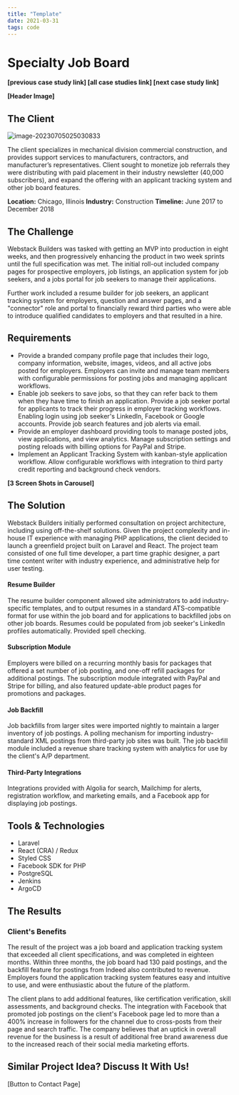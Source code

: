 ```yaml
---
title: "Template"
date: 2021-03-31
tags: code
---
```


# Specialty Job Board

**[previous case study link] [all case studies link] [next case study link]**

**[Header Image]**

## The Client

![image-20230705025030833](images/division-15/image-20230705025030833.png)

The client specializes in mechanical division commercial construction, and provides support services to manufacturers, contractors, and manufacturer’s representatives. Client sought to monetize job referrals they were distributing with paid placement in their industry newsletter (40,000 subscribers), and expand the offering with an applicant tracking system and other job board features.

**Location:** Chicago, Illinois
**Industry:** Construction
**Timeline:** June 2017 to December 2018


## The Challenge

Webstack Builders was tasked with getting an MVP into production in eight weeks, and then progressively enhancing the product in two week sprints until the full specification was met. The initial roll-out included company pages for prospective employers, job listings, an application system for job seekers, and a jobs portal for job seekers to manage their applications.

Further work included a resume builder for job seekers, an applicant tracking system for employers, question and answer pages, and a "connector" role and portal to financially reward third parties who were able to introduce qualified candidates to employers and that resulted in a hire.

## Requirements

- Provide  a branded company profile page that includes their logo, company  information, website, images, videos, and all active jobs posted for employers. Employers can invite and manage team members with configurable permissions for posting jobs and managing applicant workflows.
- Enable job seekers to save jobs, so that they can refer back to them when they have time to finish an application. Provide a job seeker portal for applicants to track their progress in employer tracking workflows. Enabling login using job seeker's LinkedIn, Facebook or Google accounts. Provide job search features and job alerts via email.
- Provide an employer dashboard providing tools to manage posted jobs, view applications, and view analytics. Manage subscription settings and posting reloads with billing options for PayPal and Stripe.
- Implement an Applicant Tracking System with kanban-style application workflow. Allow configurable workflows with integration to third party credit reporting and background check vendors.

**[3 Screen Shots in Carousel]**

## The Solution

Webstack Builders initially performed consultation on project architecture, including using off-the-shelf solutions. Given the project complexity and in-house IT experience with managing PHP applications, the client decided to launch a greenfield project built on Laravel and React. The project team consisted of one full time developer, a part time graphic designer, a part time content writer with industry experience, and administrative help for user testing.

#### Resume Builder

The resume builder component allowed site administrators to add industry-specific templates, and to output resumes in a standard ATS-compatible format for use within the job board and for applications to backfilled jobs on other job boards. Resumes could be populated from job seeker's LinkedIn profiles automatically. Provided spell checking.

#### Subscription Module

Employers were billed on a recurring monthly basis for packages that offered a set number of job posting, and one-off refill packages for additional postings. The subscription module integrated with PayPal and Stripe for billing, and also featured update-able product pages for promotions and packages.

#### Job Backfill

 Job backfills from larger sites were imported nightly to maintain a larger inventory of job postings. A polling mechanism for importing industry-standard XML postings from third-party job sites was built. The job backfill module included a revenue share tracking system with analytics for use by the client's A/P department.

#### Third-Party Integrations

Integrations provided with Algolia for search, Mailchimp for alerts, registration workflow, and marketing emails, and a Facebook app for displaying job postings.

## Tools & Technologies

- Laravel
- React (CRA) / Redux
- Styled CSS
- Facebook SDK for PHP
- PostgreSQL
- Jenkins
- ArgoCD

## The Results

### Client's Benefits

The result of the project was a job board and application tracking system that exceeded all client specifications, and was completed in eighteen months. Within three months, the job board had 130 paid postings, and the backfill feature for postings from Indeed also contributed to revenue. Employers found the application tracking system features easy and intuitive to use, and were enthusiastic about the future of the platform.

The client plans to add additional features, like certification verification, skill assessments, and background checks. The integration with Facebook that promoted job postings on the client's Facebook page led to more than a 400% increase in followers for the channel due to cross-posts from their page and search traffic. The company believes that an uptick in overall revenue for the business is a result of additional free brand awareness due to the increased reach of their social media marketing efforts.

## Similar Project Idea? Discuss It With Us!

[Button to Contact Page]